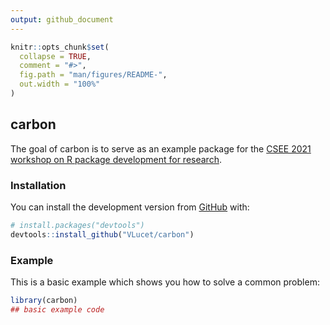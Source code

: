 ```yaml
---
output: github_document
---
```


<!-- README.md is generated from README.Rmd. Please edit that file -->

```r
knitr::opts_chunk$set(
  collapse = TRUE,
  comment = "#>",
  fig.path = "man/figures/README-",
  out.width = "100%"
)
```

## carbon

<!-- badges: start -->
<!-- badges: end -->

The goal of carbon is to serve as an example package for the [CSEE 2021 workshop on R package development for research](https://github.com/VLucet/R_pkg_dev_for_research_CSEE_2021).

### Installation

You can install the development version from [GitHub](https://github.com/) with:

``` r
# install.packages("devtools")
devtools::install_github("VLucet/carbon")
```

### Example

This is a basic example which shows you how to solve a common problem:

```r
library(carbon)
## basic example code
```
